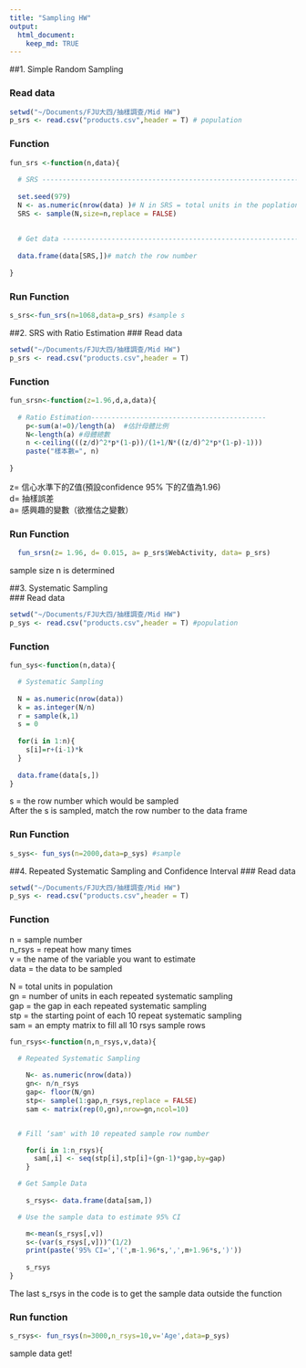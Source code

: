 ```yaml
---
title: "Sampling HW"
output:
  html_document: 
    keep_md: TRUE
---
```

  
  
##1. Simple Random Sampling

### Read data 
```r
setwd("~/Documents/FJU大四/抽樣調查/Mid HW")
p_srs <- read.csv("products.csv",header = T) # population 

```

### Function
```r
fun_srs <-function(n,data){
  
  # SRS ---------------------------------------------------------------------
  
  set.seed(979)
  N <- as.numeric(nrow(data) )# N in SRS = total units in the poplation
  SRS <- sample(N,size=n,replace = FALSE) 
  
  
  # Get data ----------------------------------------------------------------
  
  data.frame(data[SRS,])# match the row number 
  
}

```


### Run Function
```r
s_srs<-fun_srs(n=1068,data=p_srs) #sample s

```
   
  
##2. SRS with Ratio Estimation 
### Read data
```r
setwd("~/Documents/FJU大四/抽樣調查/Mid HW")
p_srs <- read.csv("products.csv",header = T)
```

### Function
```r
fun_srsn<-function(z=1.96,d,a,data){
    
  # Ratio Estimation-------------------------------------------
    p<-sum(a!=0)/length(a)  #估計母體比例
    N<-length(a) #母體總數
    n <-ceiling(((z/d)^2*p*(1-p))/(1+1/N*((z/d)^2*p*(1-p)-1)))
    paste("樣本數=", n)
    
}
```
  z= 信心水準下的Z值(預設confidence 95% 下的Z值為1.96)  
  d= 抽樣誤差  
  a= 感興趣的變數（欲推估之變數）

### Run Function

```r
  fun_srsn(z= 1.96, d= 0.015, a= p_srs$WebActivity, data= p_srs) 

```
  sample size n is determined   
  

##3. Systematic Sampling  
### Read data
```r
setwd("~/Documents/FJU大四/抽樣調查/Mid HW")
p_sys <- read.csv("products.csv",header = T) #population 

```


### Function 
```r
fun_sys<-function(n,data){

  # Systematic Sampling 
  
  N = as.numeric(nrow(data))
  k = as.integer(N/n)  
  r = sample(k,1)    
  s = 0 
  
  for(i in 1:n){
    s[i]=r+(i-1)*k
  }
  
  data.frame(data[s,]) 
}

```
s = the row number which would be sampled  
After the s is sampled, match the row number to the data frame  

### Run Function 
```r
s_sys<- fun_sys(n=2000,data=p_sys) #sample  
```



##4. Repeated Systematic Sampling and Confidence Interval 
### Read data
```r
setwd("~/Documents/FJU大四/抽樣調查/Mid HW")
p_sys <- read.csv("products.csv",header = T)
```

### Function
n = sample number  
n_rsys = repeat how many times  
v = the name of the variable you want to estimate  
data = the data to be sampled

N = total units in population  
gn = number of units in each repeated systematic sampling  
gap = the gap in each repeated systematic sampling  
stp = the starting point of each 10 repeat systematic sampling  
sam = an empty matrix to fill all 10 rsys sample rows   

```r
fun_rsys<-function(n,n_rsys,v,data){
  
  # Repeated Systematic Sampling 

    N<- as.numeric(nrow(data)) 
    gn<- n/n_rsys 
    gap<- floor(N/gn) 
    stp<- sample(1:gap,n_rsys,replace = FALSE) 
    sam <- matrix(rep(0,gn),nrow=gn,ncol=10) 


  # Fill ‘sam' with 10 repeated sample row number

    for(i in 1:n_rsys){
      sam[,i] <- seq(stp[i],stp[i]+(gn-1)*gap,by=gap)
    }

  # Get Sample Data
    
    s_rsys<- data.frame(data[sam,])

  # Use the sample data to estimate 95% CI

    m<-mean(s_rsys[,v])
    s<-(var(s_rsys[,v]))^(1/2)
    print(paste('95% CI=','(',m-1.96*s,',',m+1.96*s,')'))
    
    s_rsys 
}

```
The last s_rsys in the code is to get the sample data outside the function

### Run function 
```r
s_rsys<- fun_rsys(n=3000,n_rsys=10,v='Age',data=p_sys)
```
sample data get!




